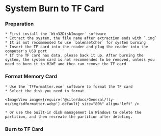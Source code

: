 
# System Burn to TF Card

### Preparation

    * First install the `Win32DiskImager` software
    * Extract the system, the file name after extraction ends with `.img`
    * It is not recommended to use `balenaetcher` for system burning
    * Insert the TF card into the reader and plug the reader into the computer's USB port
    * If the TF card has data, please back it up. After burning the system, the system card is not recommended to be removed, unless you need to burn it to M2WE and then can remove the TF card

### Format Memory Card

    * Use the `TFFormatter.exe` software to format the TF card
    * Select the disk you need to format

    <ImageView image={require('@site/docs/General/fly-os/img/sdformatter.webp').default} size="80%" align="left" />

    * Or use the built-in disk management in Windows to delete the partition, and then recreate the partition after deleting.

### Burn to TF Card

<WIN32 />